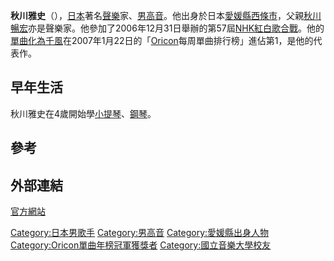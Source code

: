 {{藝人
| 姓名     = 秋川 雅史
| 類型     = 男歌手
| 圖片     = 
| 圖片尺寸 = 
| 圖片簡介 = 
| 英文名   = 
| 綽號     = 
| 其他藝名 = 
| 國籍     = {{JPN}}
| 民族     = [[大和族|大和族]]
| 籍貫     = 
| 出生日期 ={{birth_date_and_age|1967|10|11}}
| 出生地點 = 
| 逝世日期 = 
| 逝世地點 = 
| 職業     = [[聲樂家|聲樂家]]、[[男高音|男高音]]
| 語言     = [[日語|日語]]
| 教育程度 = 
| 宗教信仰 = 
| 配偶     = 
| 音樂類型 = [[歌劇|歌劇]]
| 演奏樂器 = 
| 出身地   = [[愛媛縣|愛媛縣]][[西條市|西條市]]
| 出道作   = 
| 出道日期 = 
| 代表作   = {{lang|ja|千の風になって}}<ref>2007年[[Oricon|Oricon]]銷量排行榜第1位</ref>
| 活躍年代 = 
| 唱片公司 = Teichiku Entertainment Inc.
| 經紀公司 = {{lang|ja|ケイダッシュステージ}}
| 網站     = {{URL|www.masafumiakikawa.com}}
| 相關團體 = {{lang|ja|新井満}}
| 獎項     = 
| IMDb    = 
}}
{{Japanese|japanese=秋川 雅史|kana=あきかわ まさふみ|romaji=Akikawa Masafumi}} 
'''秋川雅史'''（{{bd|1967年|10月11日||}}），[[日本|日本]]著名[[聲樂|聲樂]]家、[[男高音|男高音]]。他出身於日本[[愛媛縣|愛媛縣]][[西條市|西條市]]，父親[[秋川暢宏|秋川暢宏]]亦是聲樂家。他參加了2006年12月31日舉辦的第57屆[[NHK紅白歌合戰|NHK紅白歌合戰]]。他的[[單曲|單曲]][[化為千風_(秋川雅史單曲)|化為千風]]在2007年1月22日的「[[Oricon|Oricon]]每周單曲排行榜」進佔第1，是他的代表作。

==早年生活==
秋川雅史在4歲開始學[[小提琴|小提琴]]、[[鋼琴|鋼琴]]。

==參考==
{{reflist}}

==外部連結==
[http://www.masafumiakikawa.com/ 官方網站]

{{Oricon單曲年榜冠軍|2007年}}

{{Authority control}}
{{DEFAULTSORT:Akikawa Masafumi}}
[[Category:日本男歌手|Category:日本男歌手]]
[[Category:男高音|Category:男高音]]
[[Category:愛媛縣出身人物|Category:愛媛縣出身人物]]
[[Category:Oricon單曲年榜冠軍獲獎者|Category:Oricon單曲年榜冠軍獲獎者]]
[[Category:國立音樂大學校友|Category:國立音樂大學校友]]

{{Japan-artist-stub}}